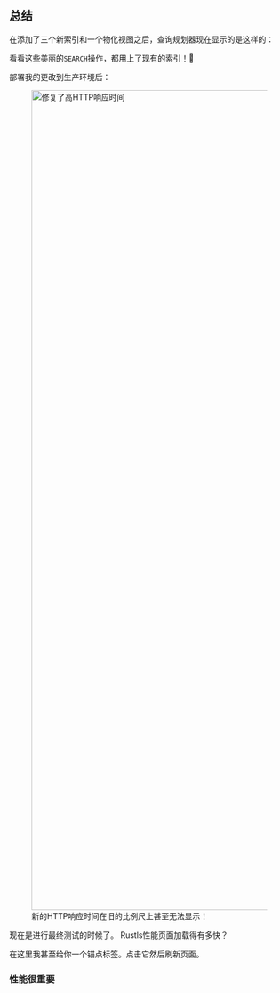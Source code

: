 
## 总结

在添加了三个新索引和一个物化视图之后，查询规划器现在显示的是这样的：

<SqliteNewQueryPlan />

看看这些美丽的`SEARCH`操作，都用上了现有的索引！🥲

部署我的更改到生产环境后：

<div class="content has-text-centered">
<figure>
<img
    src="https://s3.amazonaws.com/public.bencher.dev/engineering/sqlite-performance-tuning/http-response-times-sql-performance-tuning.png"
    width="2368"
    height="1472"
    alt="修复了高HTTP响应时间"
/>
<figcaption>新的HTTP响应时间在旧的比例尺上甚至无法显示！</figcaption>
</figure>

</div>

现在是进行最终测试的时候了。
Rustls性能页面加载得有多快？

在这里我甚至给你一个锚点标签。点击它然后刷新页面。

### 性能很重要

<RustlsEmbed />
